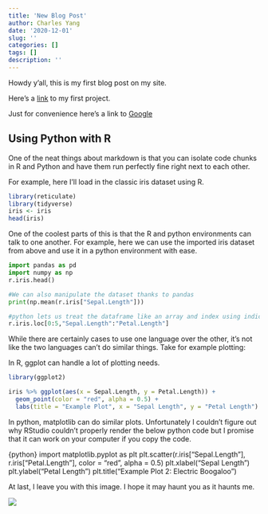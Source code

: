 ```yaml
---
title: 'New Blog Post'
author: Charles Yang
date: '2020-12-01'
slug: ''
categories: []
tags: []
description: ''
---
```


Howdy y'all, this is my first blog post on my site. 

Here's a [link](/project1/) to my first project.

Just for convenience here's a link to [Google](https://www.google.com)

## Using Python with R

One of the neat things about markdown is that you can isolate code chunks in R and Python and have them run perfectly fine right next to each other.

For example, here I'll load in the classic iris dataset using R.

```R
library(reticulate)
library(tidyverse)
iris <- iris
head(iris)
```

One of the coolest parts of this is that the R and python environments can talk to one another. For example, here we can use the imported iris dataset from above and use it in a python environment with ease.

```python
import pandas as pd
import numpy as np
r.iris.head()

#We can also manipulate the dataset thanks to pandas
print(np.mean(r.iris["Sepal.Length"]))

#python lets us treat the dataframe like an array and index using indices
r.iris.loc[0:5,"Sepal.Length":"Petal.Length"] 
```

While there are certainly cases to use one language over the other, it's not like the two languages can't do similar things. Take for example plotting:


In R, ggplot can handle a lot of plotting needs.

```R
library(ggplot2)

iris %>% ggplot(aes(x = Sepal.Length, y = Petal.Length)) + 
  geom_point(color = "red", alpha = 0.5) + 
  labs(title = "Example Plot", x = "Sepal Length", y = "Petal Length")

```

In python, matplotlib can do similar plots. Unfortunately I couldn't figure out why RStudio couldn't properly render the below python code but I promise that it can work on your computer if you copy the code.

{python}
import matplotlib.pyplot as plt
plt.scatter(r.iris["Sepal.Length"], r.iris["Petal.Length"], color = "red", alpha = 0.5)
plt.xlabel("Sepal Length")
plt.ylabel("Petal Length")
plt.title("Example Plot 2: Electric Boogaloo")


At last, I leave you with this image. I hope it may haunt you as it haunts me.

![](/post/2020-12-01-_files/bad meme.png)
